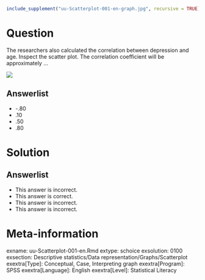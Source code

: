 ```{r, echo = FALSE, results = "hide"}
include_supplement("uu-Scatterplot-001-en-graph.jpg", recursive = TRUE)
```

Question
========
The researchers also calculated the correlation between depression and age. Inspect the scatter plot. The correlation coefficient will be approximately …

![](uu-Scatterplot-001-en-graph.jpg)

Answerlist
----------
* -.80
* .10
* .50
* .80


Solution
========


Answerlist
----------
* This answer is incorrect.
* This answer is correct.
* This answer is incorrect.
* This answer is incorrect.


Meta-information
================
exname: uu-Scatterplot-001-en.Rmd
extype: schoice
exsolution: 0100
exsection: Descriptive statistics/Data representation/Graphs/Scatterplot
exextra[Type]: Conceptual, Case, Interpreting graph
exextra[Program]: SPSS
exextra[Language]: English
exextra[Level]: Statistical Literacy